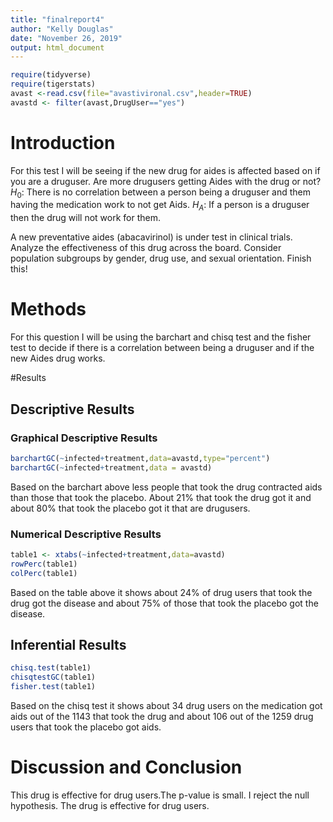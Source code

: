 ```yaml
---
title: "finalreport4"
author: "Kelly Douglas"
date: "November 26, 2019"
output: html_document
---
```


```r
require(tidyverse)
require(tigerstats)
avast <-read.csv(file="avastivironal.csv",header=TRUE)
avastd <- filter(avast,DrugUser=="yes")

```
# Introduction

For this test I will be seeing if the new drug for aides is affected based on if you are a druguser. Are more drugusers getting Aides with the drug or not? 
$H_0$: There is no correlation between a person being a druguser and them having the medication work to not get Aids.
$H_A$: If a person is a druguser then the drug will not work for them.

A new  preventative aides (abacavirinol) is under test in clinical trials. Analyze the effectiveness of this drug across the board. Consider population subgroups by gender, drug use, and sexual orientation. Finish this!

# Methods
For this question I will be using the barchart and chisq test and the fisher test to decide if there is a correlation between being a druguser and if the new Aides drug works. 


#Results

<!--Divide this section into two sub-sections:  One for your descriptive  results and one for your inferential results.!-->

## Descriptive Results



### Graphical Descriptive Results
```r
barchartGC(~infected+treatment,data=avastd,type="percent")
barchartGC(~infected+treatment,data = avastd)
```
Based on the barchart above less people that took the drug contracted aids than those that took the placebo. About 21% that took the drug got it and about 80% that took the placebo got it that are drugusers. 


### Numerical Descriptive Results
```r
table1 <- xtabs(~infected+treatment,data=avastd)
rowPerc(table1)
colPerc(table1)
```

Based on the table above it shows about 24% of drug users that took the drug got the disease and about 75% of those that took the placebo got the disease. 


## Inferential Results
```r
chisq.test(table1)
chisqtestGC(table1)
fisher.test(table1)
```
Based on the chisq test it shows about 34 drug users on the medication got aids out of the 1143 that took the drug and about 106 out of the 1259 drug users that took the placebo got aids. 

# Discussion and Conclusion
This drug is effective for drug users.The p-value is small. I reject the null hypothesis. The drug is effective for drug users. 